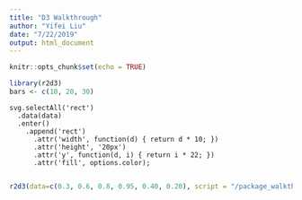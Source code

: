 ```yaml
---
title: "D3 Walkthrough"
author: "Yifei Liu"
date: "7/22/2019"
output: html_document
---
```


```r
knitr::opts_chunk$set(echo = TRUE)
```

```r
library(r2d3)
bars <- c(10, 20, 30)
```



```d3
svg.selectAll('rect')
  .data(data)
  .enter()
    .append('rect')
      .attr('width', function(d) { return d * 10; })
      .attr('height', '20px')
      .attr('y', function(d, i) { return i * 22; })
      .attr('fill', options.color);


```

```r

r2d3(data=c(0.3, 0.6, 0.8, 0.95, 0.40, 0.20), script = "/package_walkthrough/d3/barchart.js")

```










